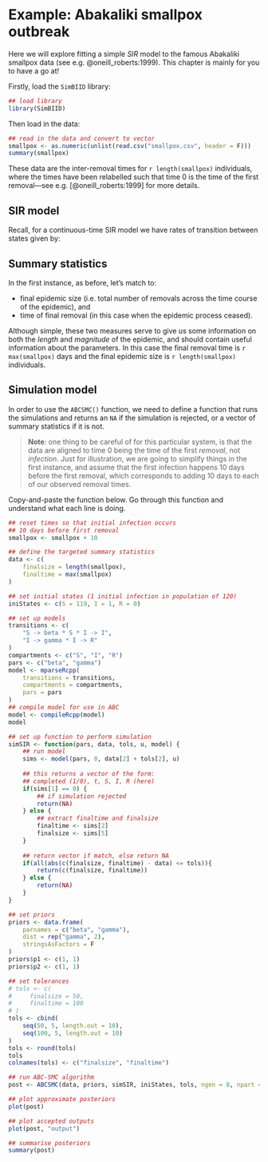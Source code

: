 # Example: Abakaliki smallpox outbreak

Here we will explore fitting a simple $SIR$ model to the famous Abakaliki smallpox data (see e.g.  @oneill_roberts:1999). This chapter is mainly for you to have a go at!

Firstly, load the `SimBIID` library:

```r
## load library
library(SimBIID)
```

Then load in the data:

```r
## read in the data and convert to vector
smallpox <- as.numeric(unlist(read.csv("smallpox.csv", header = F)))
summary(smallpox)
```

These data are the inter-removal times for `r length(smallpox)` individuals, where the times have been relabelled such that time 0 is the time of the first removal---see e.g. [@oneill_roberts:1999] for more details.

## SIR model

Recall, for a continuous-time SIR model we have rates of transition between states given by:
\begin{align*}
    P\left[\mbox{infection event in}~[t, t + \delta t)\right] &= \beta S I + o(\delta t)\\
    P\left[\mbox{removal event in}~[t, t + \delta t)\right] &= \gamma I + o(\delta t)
\end{align*}

## Summary statistics

In the first instance, as before, let's match to:

* final epidemic size (i.e. total number of removals across the time course of the epidemic), and
* time of final removal (in this case when the epidemic process ceased).

Although simple, these two measures serve to give us some information on both the *length* and *magnitude* of the epidemic, and should contain useful information about the parameters. In this case the final removal time is `r max(smallpox)` days and the final epidemic size is `r length(smallpox)` individuals.

## Simulation model

In order to use the `ABCSMC()` function, we need to define a function that runs the simulations and returns an `NA` if the simulation is rejected, or a vector of summary statistics if it is not.

> **Note**: one thing to be careful of for this particular system, is that the data are aligned to time 0 being the time of the first *removal*, not *infection*. Just for illustration, we are going to simplify things in the first instance, and assume that the first infection happens 10 days before the first removal, which corresponds to adding 10 days to each of our observed removal times.

Copy-and-paste the function below. Go through this function and understand what each line is doing.

```r
## reset times so that initial infection occurs
## 10 days before first removal
smallpox <- smallpox + 10

## define the targeted summary statistics
data <- c(
    finalsize = length(smallpox), 
    finaltime = max(smallpox)
)

## set initial states (1 initial infection in population of 120)
iniStates <- c(S = 119, I = 1, R = 0)
```

```r
## set up models
transitions <- c(
    "S -> beta * S * I -> I", 
    "I -> gamma * I -> R"
)
compartments <- c("S", "I", "R")
pars <- c("beta", "gamma")
model <- mparseRcpp(
    transitions = transitions, 
    compartments = compartments,
    pars = pars
)
## compile model for use in ABC
model <- compileRcpp(model)
model
```

```r
    
## set up function to perform simulation
simSIR <- function(pars, data, tols, u, model) {
    ## run model
    sims <- model(pars, 0, data[2] + tols[2], u)
    
    ## this returns a vector of the form:
    ## completed (1/0), t, S, I, R (here)
    if(sims[1] == 0) {
        ## if simulation rejected
        return(NA)
    } else {
        ## extract finaltime and finalsize
        finaltime <- sims[2]
        finalsize <- sims[5]
    }
    
    ## return vector if match, else return NA
    if(all(abs(c(finalsize, finaltime) - data) <= tols)){
        return(c(finalsize, finaltime))
    } else {
        return(NA)
    }
}
```


```r
## set priors
priors <- data.frame(
    parnames = c("beta", "gamma"), 
    dist = rep("gamma", 2), 
    stringsAsFactors = F
)
priors$p1 <- c(1, 1)
priors$p2 <- c(1, 1)
```

```r
## set tolerances
# tols <- c(
#     finalsize = 50,
#     finaltime = 100
# )
tols <- cbind(
    seq(50, 5, length.out = 10),
    seq(100, 5, length.out = 10)
)
tols <- round(tols)
tols
colnames(tols) <- c("finalsize", "finaltime")

## run ABC-SMC algorithm
post <- ABCSMC(data, priors, simSIR, iniStates, tols, ngen = 8, npart = 50, parallel = T, model = model)
```

```r
## plot approximate posteriors
plot(post)

## plot accepted outputs
plot(post, "output")

## summarise posteriors
summary(post)
```

